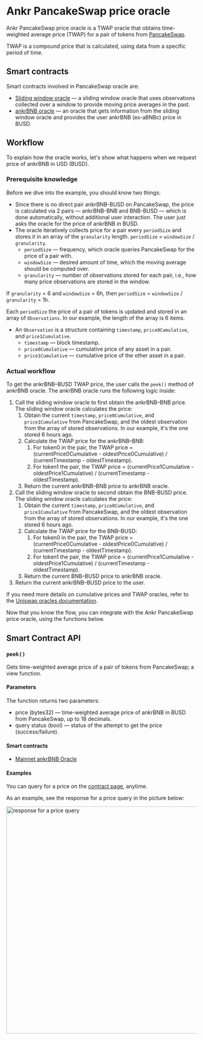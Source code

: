# Ankr PancakeSwap price oracle
Ankr PancakeSwap price oracle is a TWAP oracle that obtains time-weighted average price (TWAP) for a pair of tokens from [PancakeSwap](https://pancakeswap.finance/). 

TWAP is a compound price that is calculated, using data from a specific period of time.

## Smart contracts
Smart contracts involved in PancakeSwap oracle are: 
* [Sliding window oracle](https://bscscan.com/address/0x20861695b71cde434948bba25655704ced64c14f) — a sliding window oracle that uses observations collected over a window to provide moving price averages in the past.
* [ankrBNB oracle](https://bscscan.com/address/0xB1aD00B8BB49FB3534120b43f1FEACeAf584AE06) — an oracle that gets information from the sliding window oracle and provides the user ankrBNB (ex-aBNBc) price in BUSD.

## Workflow
To explain how the oracle works, let's show what happens when we request price of ankrBNB in USD (BUSD).

### Prerequisite knowledge
Before we dive into the example, you should know two things:
* Since there is no direct pair ankrBNB-BUSD on PancakeSwap, the price is calculated via 2 pairs — ankrBNB-BNB and BNB-BUSD — which is done automatically, without additional user interaction. The user just asks the oracle for the price of ankrBNB in BUSD.
* The oracle iteratively collects price for a pair every `periodSize` and stores it in an array of the `granularity` length. 
`periodSize` = `windowSize` / `granularity`.
   * `periodSize` — frequency, which oracle queries PancakeSwap for the price of a pair with.
   * `windowSize` — desired amount of time, which the moving average should be computed over.
   * `granularity` — number of observations stored for each pair, i.e., how many price observations are stored in the window.

If `granularity` = 6 and `windowSize` = 6h, then `periodSize` = `windowSize` / `granularity` = 1h.

Each `periodSize` the price of a pair of tokens is updated and stored in an array of `Observations`. In our example, the length of the array is 6 items.
* An `Observation` is a structure containing `timestamp`, `price0Cumulative`, and `price1Cumulative`. 
  * `timestamp` — block timestamp.
  * `price0Cumulative` — cumulative price of any asset in a pair.
  * `price1Cumulative` — cumulative price of the other asset in a pair.

### Actual workflow
To get the ankrBNB–BUSD TWAP price, the user calls the `peek()` method of ankrBNB oracle. The ankrBNB oracle runs the following logic inside:
1. Call the sliding window oracle to first obtain the ankrBNB–BNB price. The sliding window oracle calculates the price:
   1. Obtain the current `timestamp`, `price0Cumulative`, and `price1Cumulative` from PancakeSwap, and the oldest observation from the array of stored observations. In our example, it's the one stored 6 hours ago. 
   2. Calculate the TWAP price for the ankrBNB–BNB:
      1. For token0 in the pair, the TWAP price = (currentPrice0Cumulative - oldestPrice0Cumulative) / (currentTimestamp - oldestTimestamp).
      2. For token1 the pair, the TWAP price = (currentPrice1Cumulative - oldestPrice1Cumulative) / (currentTimestamp - oldestTimestamp).
   3. Return the current ankrBNB–BNB price to ankrBNB oracle.
2. Call the sliding window oracle to second obtain the BNB-BUSD price. The sliding window oracle calculates the price:
   1. Obtain the current `timestamp`, `price0Cumulative`, and `price1Cumulative` from PancakeSwap, and the oldest observation from the array of stored observations. In our example, it's the one stored 6 hours ago. 
   2. Calculate the TWAP price for the BNB–BUSD:
      1. For token0 in the pair, the TWAP price = (currentPrice0Cumulative - oldestPrice0Cumulative) / (currentTimestamp - oldestTimestamp).
      2. For token1 the pair, the TWAP price = (currentPrice1Cumulative - oldestPrice1Cumulative) / (currentTimestamp - oldestTimestamp).
   3. Return the current BNB–BUSD price to ankrBNB oracle.
3. Return the current ankrBNB–BUSD price to the user.

If you need more details on cumulative prices and TWAP oracles, refer to the [Uniswap oracles documentation](https://docs.uniswap.org/concepts/protocol/oracle).

Now that you know the flow, you can integrate with the Ankr PancakeSwap price oracle, using the functions below.

## Smart Contract API
### `peek()`
Gets time-weighted average price of a pair of tokens from PancakeSwap; a view function.

#### Parameters
The function returns two parameters:

* price (bytes32) — time-weighted average price of ankrBNB in BUSD from PancakeSwap, up to 18 decimals.
* query status (bool) — status of the attempt to get the price (success/failure).

#### Smart contracts
* [Mainnet ankrBNB Oracle](https://bscscan.com/address/0xB1aD00B8BB49FB3534120b43f1FEACeAf584AE06#readProxyContract)

#### Examples

You can query for a price on the [contract page](https://bscscan.com/address/0xB1aD00B8BB49FB3534120b43f1FEACeAf584AE06#readProxyContract), anytime.

As an example, see the response for a price query in the picture below:

<img src="/docs/staking/oracles/pancakeswap-oracle-peek-query.png" alt="response for a price query" class="responsive-pic" width="600" />
